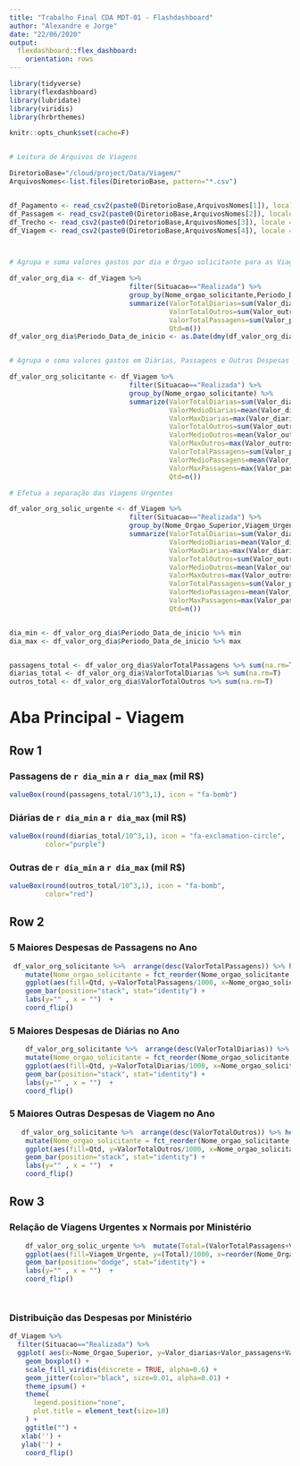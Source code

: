 ```yaml
---
title: "Trabalho Final CDA MDT-01 - Flashdashboard"
author: "Alexandre e Jorge"
date: "22/06/2020"
output: 
  flexdashboard::flex_dashboard:
    orientation: rows
---
```


```r

library(tidyverse)
library(flexdashboard)
library(lubridate)
library(viridis)
library(hrbrthemes)

knitr::opts_chunk$set(cache=F)


# Leitura de Arquivos de Viagens

DiretorioBase="/cloud/project/Data/Viagem/"
ArquivosNomes<-list.files(DiretorioBase, pattern="*.csv")


df_Pagamento <- read_csv2(paste0(DiretorioBase,ArquivosNomes[1]), locale = locale(encoding = "latin1"))
df_Passagem <- read_csv2(paste0(DiretorioBase,ArquivosNomes[2]), locale = locale(encoding = "latin1"))
df_Trecho <- read_csv2(paste0(DiretorioBase,ArquivosNomes[3]), locale = locale(encoding = "latin1"))
df_Viagem <- read_csv2(paste0(DiretorioBase,ArquivosNomes[4]), locale = locale(encoding = "latin1"))



# Agrupa e soma valores gastos por dia e Órgao solicitante para as Viagens Realizadas

df_valor_org_dia <- df_Viagem %>% 
                              filter(Situacao=="Realizada") %>%
                              group_by(Nome_orgao_solicitante,Periodo_Data_de_inicio) %>%
                              summarize(ValorTotalDiarias=sum(Valor_diarias),
                                        ValorTotalOutros=sum(Valor_outros_gastos),
                                        ValorTotalPassagens=sum(Valor_passagens),
                                        Qtd=n())
df_valor_org_dia$Periodo_Data_de_inicio <- as.Date(dmy(df_valor_org_dia$Periodo_Data_de_inicio))


# Agrupa e soma valores gastos em Diárias, Passagens e Outras Despesas por Órgao solicitante para as Viagens Realizadas

df_valor_org_solicitante <- df_Viagem %>% 
                              filter(Situacao=="Realizada") %>%
                              group_by(Nome_orgao_solicitante) %>%
                              summarize(ValorTotalDiarias=sum(Valor_diarias),
                                        ValorMedioDiarias=mean(Valor_diarias),
                                        ValorMaxDiarias=max(Valor_diarias),
                                        ValorTotalOutros=sum(Valor_outros_gastos),
                                        ValorMedioOutros=mean(Valor_outros_gastos),
                                        ValorMaxOutros=max(Valor_outros_gastos),
                                        ValorTotalPassagens=sum(Valor_passagens),
                                        ValorMedioPassagens=mean(Valor_passagens),
                                        ValorMaxPassagens=max(Valor_passagens),
                                        Qtd=n())

# Efetua a separação das Viagens Urgentes

df_valor_org_solic_urgente <- df_Viagem %>% 
                              filter(Situacao=="Realizada") %>%
                              group_by(Nome_Orgao_Superior,Viagem_Urgente) %>%
                              summarize(ValorTotalDiarias=sum(Valor_diarias),
                                        ValorMedioDiarias=mean(Valor_diarias),
                                        ValorMaxDiarias=max(Valor_diarias),
                                        ValorTotalOutros=sum(Valor_outros_gastos),
                                        ValorMedioOutros=mean(Valor_outros_gastos),
                                        ValorMaxOutros=max(Valor_outros_gastos),
                                        ValorTotalPassagens=sum(Valor_passagens),
                                        ValorMedioPassagens=mean(Valor_passagens),
                                        ValorMaxPassagens=max(Valor_passagens),
                                        Qtd=n())


dia_min <- df_valor_org_dia$Periodo_Data_de_inicio %>% min
dia_max <- df_valor_org_dia$Periodo_Data_de_inicio %>% max


passagens_total <- df_valor_org_dia$ValorTotalPassagens %>% sum(na.rm=T)
diarias_total <- df_valor_org_dia$ValorTotalDiarias %>% sum(na.rm=T)
outros_total <- df_valor_org_dia$ValorTotalOutros %>% sum(na.rm=T)


```

# Aba Principal - Viagem

## Row 1

### Passagens de `r dia_min` a `r dia_max` (mil R$)

<!-- ícones em: https://fontawesome.com/v4.7.0/icons/ -->

```r
valueBox(round(passagens_total/10^3,1), icon = "fa-bomb")
```

### Diárias de `r dia_min` a `r dia_max` (mil R$)

```r
valueBox(round(diarias_total/10^3,1), icon = "fa-exclamation-circle",
         color="purple")
```

### Outras de `r dia_min` a `r dia_max` (mil R$)

<!-- ícones em: https://fontawesome.com/v4.7.0/icons/ -->

```r
valueBox(round(outros_total/10^3,1), icon = "fa-bomb",
         color="red")
```





## Row 2

### 5 Maiores Despesas de Passagens no Ano

```r

 df_valor_org_solicitante %>%  arrange(desc(ValorTotalPassagens)) %>% head(5)  %>%
    mutate(Nome_orgao_solicitante = fct_reorder(Nome_orgao_solicitante, (ValorTotalPassagens))) %>%
    ggplot(aes(fill=Qtd, y=ValorTotalPassagens/1000, x=Nome_orgao_solicitante)) + 
    geom_bar(position="stack", stat="identity") +
    labs(y="" , x = "")  +  
    coord_flip() 

```

### 5 Maiores Despesas de Diárias no Ano

```r

    df_valor_org_solicitante %>%  arrange(desc(ValorTotalDiarias)) %>% head(5)  %>%
    mutate(Nome_orgao_solicitante = fct_reorder(Nome_orgao_solicitante, (ValorTotalDiarias))) %>%
    ggplot(aes(fill=Qtd, y=ValorTotalDiarias/1000, x=Nome_orgao_solicitante)) + 
    geom_bar(position="stack", stat="identity") +
    labs(y="" , x = "")  +  
    coord_flip() 

```

### 5 Maiores Outras Despesas de Viagem no Ano

```r


   df_valor_org_solicitante %>%  arrange(desc(ValorTotalOutros)) %>% head(5)  %>%
    mutate(Nome_orgao_solicitante = fct_reorder(Nome_orgao_solicitante, (ValorTotalOutros))) %>%
    ggplot(aes(fill=Qtd, y=ValorTotalOutros/1000, x=Nome_orgao_solicitante)) + 
    geom_bar(position="stack", stat="identity") +
    labs(y="" , x = "")  +  
    coord_flip() 

```



## Row 3

### Relação de Viagens Urgentes x Normais por Ministério

```r


    df_valor_org_solic_urgente %>%  mutate(Total=(ValorTotalPassagens+ValorTotalOutros+ValorTotalDiarias)) %>%
    ggplot(aes(fill=Viagem_Urgente, y=(Total)/1000, x=reorder(Nome_Orgao_Superior,Total))) + 
    geom_bar(position="dodge", stat="identity") +
    labs(y="" , x = "")  +  
    coord_flip() 




```


### Distribuição das Despesas por Ministério

```r


df_Viagem %>% 
  filter(Situacao=="Realizada") %>%
  ggplot( aes(x=Nome_Orgao_Superior, y=Valor_diarias+Valor_passagens+Valor_outros_gastos, fill=Nome_Orgao_Superior)) +
    geom_boxplot() +
    scale_fill_viridis(discrete = TRUE, alpha=0.6) +
    geom_jitter(color="black", size=0.01, alpha=0.01) +
    theme_ipsum() +
    theme(
      legend.position="none",
      plot.title = element_text(size=10)
    ) +
    ggtitle("") +
   xlab('') +
   ylab('') +
    coord_flip()





```


